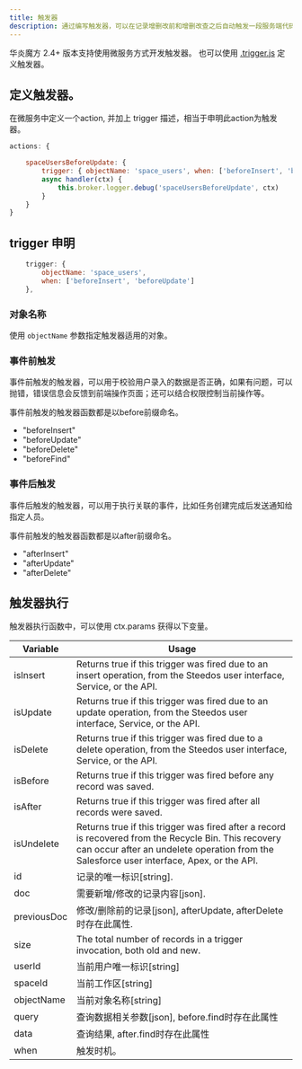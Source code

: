 ```yaml
---
title: 触发器
description: 通过编写触发器，可以在记录增删改前和增删改查之后自动触发一段服务端代码，实现个性化的数据校验和处理。
---
```


华炎魔方 2.4+ 版本支持使用微服务方式开发触发器。 也可以使用 [.trigger.js](./trigger) 定义触发器。

## 定义触发器。

在微服务中定义一个action, 并加上 trigger 描述，相当于申明此action为触发器。

```js
actions: {

    spaceUsersBeforeUpdate: {
        trigger: { objectName: 'space_users', when: ['beforeInsert', 'beforeUpdate']},
        async handler(ctx) {
            this.broker.logger.debug('spaceUsersBeforeUpdate', ctx)
        }   
    }
}
```

## trigger 申明

```js
    trigger: { 
        objectName: 'space_users', 
        when: ['beforeInsert', 'beforeUpdate']
    },
```

### 对象名称

使用 `objectName` 参数指定触发器适用的对象。

### 事件前触发

事件前触发的触发器，可以用于校验用户录入的数据是否正确，如果有问题，可以抛错，错误信息会反馈到前端操作页面；还可以结合权限控制当前操作等。

事件前触发的触发器函数都是以before前缀命名。

* "beforeInsert"
* "beforeUpdate"
* "beforeDelete"
* "beforeFind"

### 事件后触发

事件后触发的触发器，可以用于执行关联的事件，比如任务创建完成后发送通知给指定人员。

事件前触发的触发器函数都是以after前缀命名。

* "afterInsert"
* "afterUpdate"
* "afterDelete"

## 触发器执行

触发器执行函数中，可以使用 ctx.params 获得以下变量。

Variable | Usage
-- | --
isInsert | Returns true if this trigger was fired due to an insert operation, from the Steedos user interface, Service, or the API.
isUpdate | Returns true if this trigger was fired due to an update operation, from the Steedos user interface, Service, or the API.
isDelete | Returns true if this trigger was fired due to a delete operation, from the Steedos user interface, Service, or the API.
isBefore | Returns true if this trigger was fired before any record was saved.
isAfter | Returns true if this trigger was fired after all records were saved.
isUndelete | Returns true if this trigger was fired after a record is recovered from the Recycle Bin. This recovery can occur after an undelete operation from the Salesforce user interface, Apex, or the API.
id | 记录的唯一标识[string].
doc | 需要新增/修改的记录内容[json].
previousDoc | 修改/删除前的记录[json], afterUpdate, afterDelete时存在此属性.
size | The total number of records in a trigger invocation, both old and new.
userId | 当前用户唯一标识[string]
spaceId | 当前工作区[string]
objectName | 当前对象名称[string]
query | 查询数据相关参数[json], before.find时存在此属性
data | 查询结果, after.find时存在此属性
when | 触发时机。